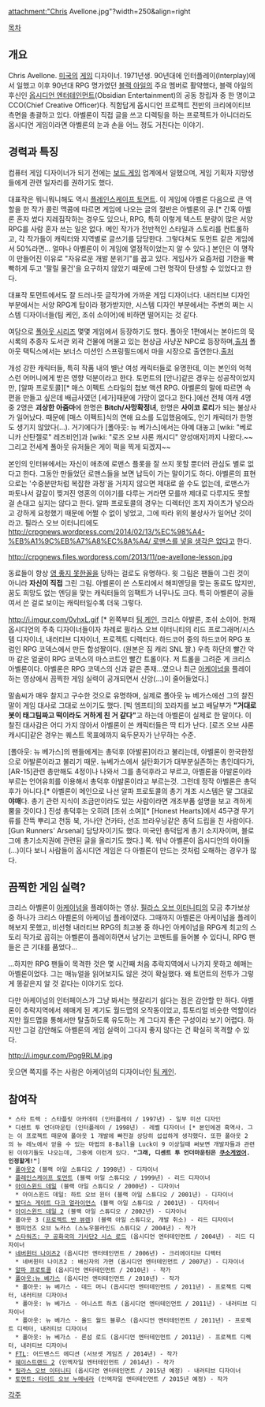 attachment:"Chris Avellone.jpg"?width=250&align=right 








[[목차]]
== 개요 ==
Chris Avellone. [[미국]]의 [[게임]] 디자이너. 1971년생. 90년대에 인터플레이(Interplay)에서 일했고 이후 90년대 RPG 명가였던 [[블랙 아일]]의 주요 멤버로 활약했다, 블랙 아일의 후신인 [[옵시디언 엔터테인먼트]](Obsidian Entertainment)의 공동 창립자 중 한 명이고 CCO(Chief Creative Officer)다. 직함답게 옵시디언 프로젝트 전반의 크리에이티브 측면을 총괄하고 있다. 아벨론이 직접 글을 쓰고 디렉팅을 하는 프로젝트가 아니더라도 옵시디언 게임이라면 아벨론의 눈과 손을 어느 정도 거친다는 이야기.

== 경력과 특징 ==
컴퓨터 게임 디자이너가 되기 전에는 [[보드 게임]] 업계에서 일했으며, 게임 기획자 지망생들에게 관련 일자리를 권하기도 했다.

대표작은 뭐니뭐니해도 역시 [[플레인스케이프 토먼트]]. 이 게임에 아벨론 다음으로 큰 역할을 한 작가 콜린 맥콤에 따르면 게임에 나오는 글의 절반은 아벨론의 공.[* 간혹 아벨론 혼자 썼다 지레짐작하는 경우도 있으나, RPG, 특히 이렇게 텍스트 분량이 많은 서양 RPG를 사람 혼자 쓰는 일은 없다. 메인 작가가 전반적인 스타일과 스토리를 컨트롤하고, 각 작가들이 캐릭터와 지역별로 글쓰기를 담당한다. 그렇다쳐도 토먼트 같은 게임에서 50%라면... 얼마나 아벨론이 이 게임에 열정적이었는지 알 수 있다.] 본인은 이 명작이 만들어진 이유로 "자유로운 개발 분위기"를 꼽고 있다. 게임사가 요즘처럼 기한을 빡빡하게 두고 '팔릴 물건'을 요구하지 않았기 때문에 그런 명작이 탄생할 수 있었다고 한다.

대표작 토먼트에서도 잘 드러나듯 글작가에 가까운 게임 디자이너다. 내러티브 디자인 부분에서는 서양 RPG계 탑이라 평가받지만, 시스템 디자인 부분에서는 주변의 쩌는 시스템 디자이너들(팀 케인, 조쉬 소이어)에 비하면 떨어지는 것 같다.

여담으로 [[폴아웃 시리즈]] 몇몇 게임에서 등장하기도 했다. 폴아웃 1편에서는 본야드의 묵시록의 추종자 도서관 외곽 건물에 머물고 있는 현상금 사냥꾼 NPC로 등장하며,[http://fallout.wikia.com/wiki/Chris_Avellone_(Fallout) 출처] 폴아웃 택틱스에서는 보너스 미션인 스프링필드에서 마을 시장으로 출연한다.[http://fallout.wikia.com/wiki/Chris_Avellone_(Fallout_Tactics) 출처]

개성 강한 캐릭터들, 특히 작품 내의 별난 여성 캐릭터들로 유명한데, 이는 본인의 억척스런 어머니에게 받은 영향 덕분이라고 한다. 토먼트의 [안나]같은 경우는 성공작이었지만, [알파 프로토콜][* 매스 이펙트 스타일의 첩보 액션 RPG. 아벨론의 말에 따르면 속편을 만들고 싶은데 배급사였던 [세가]때문에 가망이 없다고 한다.]에선 전체 여캐 4명중 2명은 '''괴상한 아줌마'''에 한명은 '''Bitch/사망확정녀''', 한명은 '''사이코 로리'''가 되는 불상사가 일어났다. 때문에 [매스 이펙트]식의 연애 요소를 도입했음에도, 인기 캐릭터가 한명도 생기지 않았다(...). 거기에다가 [폴아웃: 뉴 베가스]에서는 아예 대놓고 [wiki: "베로니카 산탄젤로" 레즈비언]과 [wiki: "로즈 오브 샤론 캐시디" 양성애자]까지 나왔다.~~그리고 전세계 폴아웃 유저들은 게이 퍽을 찍게 되겠지~~

본인의 인터뷰에서는 자신이 애초에 로맨스 플롯을 잘 쓰지 못할 뿐더러 관심도 별로 없다고 한다. 그동안 만들었던 로맨스들을 보면 납득이 가는 말이기도 하다. 아벨론의 표현으로는 '수중분만처럼 복잡한 과정'을 거치지 않으면 제대로 쓸 수도 없는데, 로맨스가 파토나서 갈갈이 찢겨진 영혼의 이야기를 다루는 거라면 모를까 제대로 다루지도 못할 걸 손대고 싶지는 않다고 한다. 알파 프로토콜의 경우는 디렉터인 조지 자이츠가 넣으라고 강하게 요청했기 때문에 어쩔 수 없이 넣었고, 그에 따라 위의 불상사가 일어난 것이라고. 필라스 오브 이터니티에도 [[http://crpgnews.wordpress.com/2014/02/13/%EC%98%A4-%EB%A1%9C%EB%A7%A8%EC%8A%A4/ 로맨스를 넣을 생각은 없다]]고 한다.

http://crpgnews.files.wordpress.com/2013/11/pe-avellone-lesson.jpg

동료들이 항상 [[영 좋지 못한]]꼴을 당하는 걸로도 유명하다. 윗 그림은 팬들이 그린 것이 아니라 '''자신이 직접''' 그린 그림. 아벨론이 쓴 스토리에서 해피엔딩을 맞는 동료도 많지만, 꿈도 희망도 없는 엔딩을 맞는 캐릭터들의 임팩트가 너무나도 크다. 특히 아벨론이 공들여서 쓴 걸로 보이는 캐릭터일수록 더욱 그렇다.

http://i.imgur.com/0vhxL.gif [* 왼쪽부터 [[팀 케인]], 크리스 아발론, 조쉬 소이어. 현재 옵시디언의 주축 디자이너들이자 차례로 필라스 오브 이터니티의 리드 프로그래머/시스템 디자이너, 내러티브 디자이너, 프로젝트 디렉터다. 하드코어 중의 하드코어 RPG 포럼인 RPG 코덱스에서 만든 합성짤이다. (원본은 짐 캐리 SNL 짤.) 우측 하단의 빨간 악마 같은 얼굴이 RPG 코덱스의 마스코트인 빨간 트롤이다. 저 트롤을 그려준 게 크리스 아벨론이다. 아벨론은 RPG 코덱스의 신과 같은 존재...였으나 최근 [[아케이넘]]을 플레이하는 영상에서 끔찍한 게임 실력이 공개되면서 신앙(...)이 줄어들었다.]

말솜씨가 매우 찰지고 구수한 것으로 유명하며, 실제로 폴아웃 뉴 베가스에선 그의 찰진 말이 게임 대사로 그대로 쓰이기도 했다. [빅 엠프티]의 꼬라지를 보고 배달부가 '''"거대로봇이 태그팀짜고 떡이라도 거하게 친 거 같다"'''고 하는데 아벨론이 실제로 한 말이다. 이 찰진 대사감은 어디 가지 않아서 아벨론이 쓴 캐릭터들은 딱 티가 난다. [로즈 오브 샤론 캐시디]같은 경우는 퀘스트 목표에까지 육두문자가 난무하는 수준.

[폴아웃: 뉴 베가스]의 팬들에게는 총덕후 [아발론]이라고 불리는데, 아벨론이 한국한정으로 아발론이라고 불리기 때문. 뉴베가스에서 실탄화기가 대부분실존하는 총인데다가, [AR-15]관련 총만해도 4정이나 나와서 그를 총덕후라고 부르고, 아벨론을 아발론이라 부르는 언어유희를 이용해서 총덕후 아발론이라고 부르는것. 그런데 정작 아벨론은 총덕후가 아니다.[* 아벨론이 메인으로 나선 알파 프로토콜의 총기 개조 시스템은 말 그대로 '''야매'''다. 총기 관련 지식이 조금만이라도 있는 사람이라면 개조부품 설명을 보고 격하게 뿜을 것이다.] 진성 총덕후는 오히려 [조쉬 소여][* [Honest Hearts]에서 45구경 무기류를 잔뜩 뿌리고 천둥 북, 가나안 건카타, 선조 브라우닝같은 총덕 드립을 친 사람이다. [Gun Runners' Arsenal] 담당자이기도 했다. 미국인 총덕답게 총기 소지자이며, 블로그에 총기소지권에 관련된 글을 올리기도 했다.] 쪽. 워낙 아벨론이 옵시디언의 아이돌(...)이다 보니 사람들이 옵시디언 게임은 다 아벨론이 만드는 것처럼 오해하는 경우가 많다.

== 끔찍한 게임 실력? ==
{{{#!html
<iframe width="640" height="360" src="http://www.youtube.com/embed/2jrG0M_x7yc?feature=player_embedded" frameborder="0" allowfullscreen></iframe>
}}}

크리스 아벨론이 [[아케이넘]]을 플레이하는 영상. [[필라스 오브 이터니티]]의 모금 추가보상 중 하나가 크리스 아벨론의 아케이넘 플레이였다. 그때까지 아벨론은 아케이넘을 플레이해보지 못했고, 비선형 내러티브 RPG의 최고봉 중 하나인 아케이넘을 RPG계 최고의 스토리 작가로 꼽히는 아벨론이 플레이하면서 남기는 코멘트를 들어볼 수 있다니, RPG 팬들은 큰 기대를 품었다...

...하지만 RPG 팬들이 목격한 것은 몇 시간째 처음 추락지역에서 나가지 못하고 헤매는 아벨론이었다. 그는 매뉴얼을 읽어보지도 않은 것이 확실했다. 왜 토먼트의 전투가 그렇게 똥같은지 알 것 같다는 이야기도 있다.

다만 아케이넘의 인터페이스가 그냥 봐서는 헷갈리기 쉽다는 점은 감안할 만 하다. 아벨론이 추락지역에서 헤매게 된 계기도 월드맵의 오작동이었고, 튜토리얼 비슷한 역할이라지만 월드맵을 통해서만 탈출하도록 유도하는 게 그다지 좋은 구성이라 보기 어렵다. 하지만 그걸 감안해도 아벨론의 게임 실력이 그다지 좋지 않다는 건 확실히 목격할 수 있다.

http://i.imgur.com/Pqg9RLM.jpg

웃으면 쪽지를 주는 사람은 아케이넘의 디자이너인 [[팀 케인]].

== 참여작 ==
 * 스타 트렉 : 스타플릿 아카데미 (인터플레이 / 1997년) - 일부 미션 디자인
 * 디센트 투 언더마운틴 (인터플레이 / 1998년) - 레벨 디자이너 [* 본인에겐 흑역사. 그는 이 프로젝트 때문에 폴아웃 1 개발에 빠진걸 상당히 섭섭하게 생각했다. 또한 폴아웃 2의 뉴 레노에서 얻을 수 있는 마법의 8-Ball을 Luck이 9 이상일때 써보면 개발자들과 관련된 이야기들도 나오는데, 그중에 이런게 있다. '''"그래, 디센트 투 언더마운틴은 [[쿠소게]]였어. 인정할게!"''']
 * [[폴아웃2]] (블랙 아일 스튜디오 / 1998년) - 디자이너
 * [[플레인스케이프 토먼트]] (블랙 아일 스튜디오 / 1999년) - 리드 디자이너
 * [[아이스윈드 데일]] (블랙 아일 스튜디오 / 2000년) - 디자이너
   * 아이스윈드 데일: 하트 오브 윈터 (블랙 아일 스튜디오 / 2001년) - 디자이너
 * [[발더스 게이트 다크 얼라이언스]] (블랙 아일 스튜디오 / 2001년) - 디자이너
 * [[아이스윈드 데일 2]] (블랙 아일 스튜디오 / 2002년) - 디자이너
 * 폴아웃 3 ([[프로젝트 반 뷰렌]]) (블랙 아일 스튜디오, 개발 취소) - 리드 디자이너
 * 챔피언즈 오브 노라스 (스노우블라인드 스튜디오 / 2004년) - 작가
 * [[스타워즈: 구 공화국의 기사단2 시스 로드]] (옵시디언 엔터테인먼트 / 2004년) - 리드 디자이너
 * [[네버윈터 나이츠2]] (옵시디언 엔터테인먼트 / 2006년) - 크리에이티브 디렉터
   * 네버윈터 나이츠2 : 배신자의 가면 (옵시디언 엔터테인먼트 / 2007년) - 디자이너
 * [[알파 프로토콜]] (옵시디언 엔터테인먼트 / 2010년) - 작가
 * [[폴아웃:뉴 베가스]] (옵시디언 엔터테인먼트 / 2010년) - 작가
   * 폴아웃: 뉴 베가스 - 데드 머니 (옵시디언 엔터테인먼트 / 2011년) - 프로젝트 디렉터, 내러티브 디자이너
   * 폴아웃: 뉴 베가스 - 어니스트 하츠 (옵시디언 엔터테인먼트 / 2011년) - 내러티브 디자이너
   * 폴아웃: 뉴 베가스 - 올드 월드 블루스 (옵시디언 엔터테인먼트 / 2011년) - 프로젝트 디렉터, 내러티브 디자이너
   * 폴아웃: 뉴 베가스 - 론섬 로드 (옵시디언 엔터테인먼트 / 2011년) - 프로젝트 디렉터, 내러티브 디자이너
 * [[FTL]]: 어드밴스드 에디션 (서브셋 게임즈 / 2014년) - 작가
 * [[웨이스트랜드 2]] (인엑자일 엔터테인먼트 / 2014년) - 작가
 * [[필라스 오브 이터니티]] (옵시디언 엔터테인먼트 / 2015년 예정) - 내러티브 디자이너
 * [[토먼트: 타이드 오브 누메네라]] (인엑자일 엔터테인먼트 / 2015년 예정) - 작가

[[각주]]
